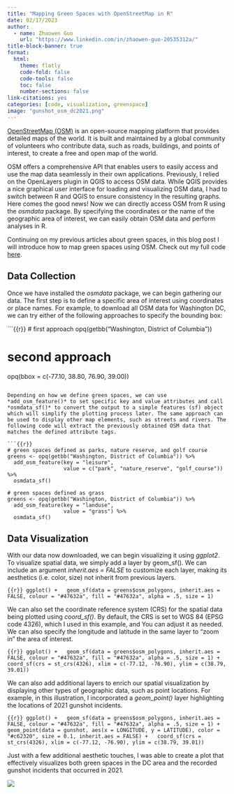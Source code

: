 ```yaml
---
title: "Mapping Green Spaces with OpenStreetMap in R"
date: 02/17/2023
author:
  - name: Zhaowen Guo
    url: "https://www.linkedin.com/in/zhaowen-guo-20535312a/"
title-block-banner: true
format:
  html:
    theme: flatly
    code-fold: false
    code-tools: false
    toc: false
    number-sections: false
link-citations: yes
categories: [code, visualization, greenspace]
image: "gunshot_osm_dc2021.png"
---
```


[OpenStreetMap (OSM)](https://www.openstreetmap.org/#map=5/38.007/-95.844) is an open-source mapping platform that provides detailed maps of the world. It is built and maintained by a global community of volunteers who contribute data, such as roads, buildings, and points of interest, to create a free and open map of the world. 

OSM offers a comprehensive API that enables users to easily access and use the map data seamlessly in their own applications. Previously, I relied on the OpenLayers plugin in QGIS to access OSM data. While QGIS provides a nice graphical user interface for loading and visualizing OSM data, I had to switch between R and QGIS to ensure consistency in the resulting graphs. Here comes the good news! Now we can directly access OSM from R using the *osmdata* package. By specifying the coordinates or the name of the geographic area of interest, we can easily obtain OSM data and perform analyses in R. 

Continuing on my previous articles about green spaces, in this blog post I will introduce how to map green spaces using OSM. Check out my full code [here](gunshot_osm_dc2021.R).

## Data Collection

Once we have installed the *osmdata* package, we can begin gathering our data. The first step is to define a specific area of interest using coordinates or place names. For example, to download all OSM data for Washington DC, we can try either of the following approaches to specify the bounding box:

```{{r}}
# first approach
opq(getbb("Washington, District of Columbia"))

# second approach
opq(bbox = c(-77.10, 38.80, 76.90, 39.00))
```

Depending on how we define green spaces, we can use *add_osm_feature()* to set specific key and value attributes and call *osmdata_sf()* to convert the output to a simple features (sf) object which will simplify the plotting process later. The same approach can be used to display other map elements, such as streets and rivers. The following code will extract the previously obtained OSM data that matches the defined attribute tags. 

```{{r}}
# green spaces defined as parks, nature reserve, and golf course
greens <- opq(getbb("Washington, District of Columbia")) %>%                
  add_osm_feature(key = "leisure", 
                  value = c("park", "nature_reserve", "golf_course")) %>%
  osmdata_sf()
  
# green spaces defined as grass  
greens <- opq(getbb("Washington, District of Columbia")) %>%
  add_osm_feature(key = "landuse", 
                  value = "grass") %>%
  osmdata_sf()
```

## Data Visualization

With our data now downloaded, we can begin visualizing it using *ggplot2*. To visualize spatial data, we simply add a layer by geom_sf(). We can include an argument *inherit.aes = FALSE* to customize each layer, making its aesthetics (i.e. color, size) not inherit from previous layers.

```{{r}}
ggplot() +
  geom_sf(data = greens$osm_polygons, inherit.aes = FALSE, colour = "#47632a", fill = "#47632a", alpha = .5, size = 1)
```

We can also set the coordinate reference system (CRS) for the spatial data being plotted using *coord_sf()*. By default, the CRS is set to WGS 84 (EPSG code 4326), which I used in this example, and You can adjust it as needed. We can also specify the longitude and latitude in the same layer to "zoom in" the area of interest.

```{{r}}
ggplot() +
  geom_sf(data = greens$osm_polygons, inherit.aes = FALSE, colour = "#47632a", fill = "#47632a", alpha = .5, size = 1) +
  coord_sf(crs = st_crs(4326), xlim = c(-77.12, -76.90), ylim = c(38.79, 39.01)) 
```

We can also add additional layers to enrich our spatial visualization by displaying other types of geographic data, such as point locations. For example, in this illustration, I incorporated a *geom_point()* layer highlighting the locations of 2021 gunshot incidents.

```{{r}}
ggplot() +
  geom_sf(data = greens$osm_polygons, inherit.aes = FALSE, colour = "#47632a", fill = "#47632a", alpha = .5, size = 1) +
  geom_point(data = gunshot, aes(x = LONGITUDE, y = LATITUDE), color = "#c62320", size = 0.1, inherit.aes = FALSE) +
  coord_sf(crs = st_crs(4326), xlim = c(-77.12, -76.90), ylim = c(38.79, 39.01))
```

Just with a few additional aesthetic touches, I was able to create a plot that effectively visualizes both green spaces in the DC area and the recorded gunshot incidents that occurred in 2021.

![](gunshot_osm_dc2021.png)
